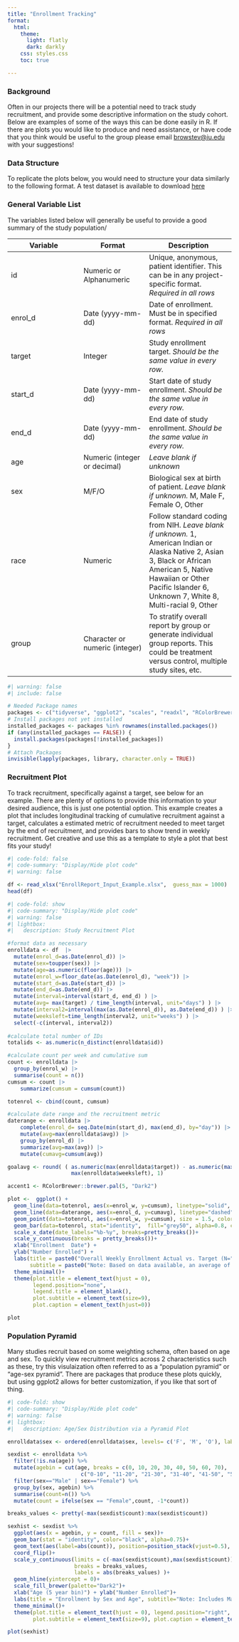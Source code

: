 ```yaml
---
title: "Enrollment Tracking"
format:
  html:
    theme: 
      light: flatly
      dark: darkly
    css: styles.css
    toc: true

---
```


### Background

Often in our projects there will be a potential need to track study recruitment, and provide some descriptive information on the study cohort. Below are examples of some of the ways this can be done easily in R. If there are plots you would like to produce and need assistance, or have code that you think would be useful to the group please email [browstev@iu.edu](mailto:browstev@iu.edu) with your suggestions!

### Data Structure

To replicate the plots below, you would need to structure your data similarly to the following format. A test dataset is available to download [here](./EnrollReport_Input_Example.xlsx) 

### General Variable List
The variables listed below will generally be useful to provide a good summary of the study population/

Variable	| Format	| Description
----------|---------|------------
id	|Numeric or Alphanumeric	|Unique, anonymous, patient identifier. This can be in any project-specific format. _Required in all rows_
enrol_d	|Date (yyyy-mm-dd)	|Date of enrollment. Must be in specified format.  _Required in all rows_
target	|Integer	|Study enrollment target. _Should be the same value in every row._
start_d	|Date (yyyy-mm-dd)	|Start date of study enrollment. _Should be the same value in every row._
end_d	|Date (yyyy-mm-dd)	|End date of study enrollment. _Should be the same value in every row._
age	|Numeric (integer or decimal)	|_Leave blank if unknown_
sex	|M/F/O	|Biological sex at birth of patient. _Leave blank if unknown._ M, Male F, Female O, Other
race	|Numeric	|Follow standard coding from NIH. _Leave blank if unknown._ 1, American Indian or Alaska Native 2, Asian 3, Black or African American 5, Native Hawaiian or Other Pacific Islander 6, Unknown 7, White 8, Multi-racial 9, Other
group	|Character or numeric (integer)	|To stratify overall report by group or generate individual group reports. This could be treatment versus control, multiple study sites, etc.


```r
#| warning: false
#| include: false

# Needed Package names
packages <- c("tidyverse", "ggplot2", "scales", "readxl", "RColorBrewer" )
# Install packages not yet installed
installed_packages <- packages %in% rownames(installed.packages())
if (any(installed_packages == FALSE)) {
  install.packages(packages[!installed_packages])
}
# Attach Packages
invisible(lapply(packages, library, character.only = TRUE))


```

### Recruitment Plot

To track recruitment, specifically against a target, see below for an example. There are plenty of options to provide this information to your desired audience, this is just one potential option. This example creates a plot that includes longitudinal tracking of cumulative recruitment against a target, calculates a estimated metric of recruitment needed to meet target by the end of recruitment, and provides bars to show trend in weekly recruitment. Get creative and use this as a template to style a plot that best fits your study!

```r
#| code-fold: false
#| code-summary: "Display/Hide plot code"
#| warning: false

df <- read_xlsx("EnrollReport_Input_Example.xlsx",  guess_max = 1000)
head(df)
```

```r
#| code-fold: show
#| code-summary: "Display/Hide plot code"
#| warning: false
#| lightbox:
#|   description: Study Recruitment Plot

#format data as necessary
enrolldata <- df  |>  
  mutate(enrol_d=as.Date(enrol_d)) |>
  mutate(sex=toupper(sex)) |> 
  mutate(age=as.numeric(floor(age))) |> 
  mutate(enrol_w=floor_date(as.Date(enrol_d), "week")) |> 
  mutate(start_d=as.Date(start_d)) |> 
  mutate(end_d=as.Date(end_d)) |> 
  mutate(interval=interval(start_d, end_d) ) |> 
  mutate(avg= max(target) / time_length(interval, unit="days") ) |> 
  mutate(interval2=interval(max(as.Date(enrol_d)), as.Date(end_d)) ) |> 
  mutate(weeksleft=time_length(interval2, unit="weeks") ) |>
  select(-c(interval, interval2))
  
#calculate total number of IDs
totalids <- as.numeric(n_distinct(enrolldata$id))

#calculate count per week and cumulative sum
count <- enrolldata |>
  group_by(enrol_w) |>
  summarise(count = n()) 
cumsum <- count |>
    summarize(cumsum = cumsum(count)) 

totenrol <- cbind(count, cumsum)

#calculate date range and the recruitment metric
daterange <- enrolldata |> 
    complete(enrol_d= seq.Date(min(start_d), max(end_d), by="day")) |> 
    mutate(avg=max(enrolldata$avg)) |> 
    group_by(enrol_d) |> 
    summarize(avg=max(avg)) |> 
    mutate(cumavg=cumsum(avg))

goalavg <- round( ( as.numeric(max(enrolldata$target)) - as.numeric(max(cumsum$cumsum, na.rm =T)) ) /
                    max(enrolldata$weeksleft), 1)

accent1 <- RColorBrewer::brewer.pal(5, "Dark2")

plot <-  ggplot() + 
  geom_line(data=totenrol, aes(x=enrol_w, y=cumsum), linetype="solid", color=accent1[4]  )+ 
  geom_line(data=daterange, aes(x=enrol_d, y=cumavg), linetype="dashed")+
  geom_point(data=totenrol, aes(x=enrol_w, y=cumsum), size = 1.5, color=accent1[4]) +
  geom_bar(data=totenrol, stat="identity",  fill="grey50", alpha=0.8, color="black", aes(x=enrol_w, y=count))+
  scale_x_date(date_labels="%b-%y", breaks=pretty_breaks())+
  scale_y_continuous(breaks = pretty_breaks())+
  xlab("Enrollment  Date") + 
  ylab("Number Enrolled") + 
  labs(title = paste0("Overall Weekly Enrollment Actual vs. Target (N=",totalids, ")" ), 
       subtitle = paste0("Note: Based on data available, an average of ", goalavg, " patients need to be recruited per week to meet enrollment target.") ) +
  theme_minimal()+
  theme(plot.title = element_text(hjust = 0), 
        legend.position="none", 
        legend.title = element_blank(),
        plot.subtitle = element_text(size=9), 
        plot.caption = element_text(hjust=0)) 

plot

```

### Population Pyramid

Many studies recruit based on some weighting schema, often based on age and sex. To quickly view recruitment metrics across 2 characteristics such as these, try this visulaization often referred to as a "population pyramid" or "age-sex pyramid". There are packages that produce these plots quickly, but using ggplot2 allows for better customization, if you like that sort of thing.


```r
#| code-fold: show
#| code-summary: "Display/Hide plot code"
#| warning: false
#| lightbox:
#|   description: Age/Sex Distribution via a Pyramid Plot

enrolldata$sex <- ordered(enrolldata$sex, levels= c('F', 'M', 'O'), labels=c('Female', 'Male', 'Other'))

sexdist <- enrolldata %>% 
  filter(!is.na(age)) %>% 
  mutate(agebin = cut(age, breaks = c(0, 10, 20, 30, 40, 50, 60, 70),  
                       c("0-10", "11-20", "21-30", "31-40", "41-50", "51-60", "61-70" ))) |> 
  filter(sex=="Male" | sex=="Female") %>% 
  group_by(sex, agebin) %>% 
  summarise(count=n()) %>% 
  mutate(count = ifelse(sex == "Female",count, -1*count)) 

breaks_values <- pretty(-max(sexdist$count):max(sexdist$count))

sexhist <- sexdist %>%
  ggplot(aes(x = agebin, y = count, fill = sex))+
  geom_bar(stat = "identity", color="black", alpha=0.75)+
  geom_text(aes(label=abs(count)), position=position_stack(vjust=0.5), color="black",size=3)+
  coord_flip()+
  scale_y_continuous(limits = c(-max(sexdist$count),max(sexdist$count)),
                     breaks = breaks_values,
                     labels = abs(breaks_values) )+
  geom_hline(yintercept = 0)+
  scale_fill_brewer(palette="Dark2")+
  xlab("Age (5 year bin)") + ylab("Number Enrolled")+
  labs(title = "Enrollment by Sex and Age", subtitle="Note: Includes Male and Female Only") +
  theme_minimal()+
  theme(plot.title = element_text(hjust = 0), legend.position="right", legend.title = element_blank(), 
        plot.subtitle = element_text(size=9), plot.caption = element_text(hjust=0)) 

plot(sexhist)


```

